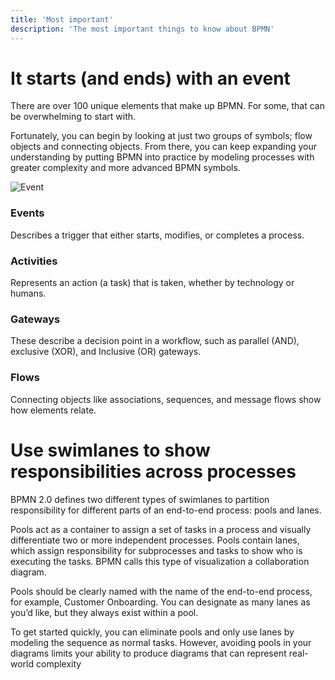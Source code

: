 ```yaml
---
title: 'Most important'
description: 'The most important things to know about BPMN'
---
```


# It starts (and ends) with an event

There are over 100 unique elements that make up BPMN. For some, that can be overwhelming to start with. 

Fortunately, you can begin by looking at just two groups of symbols; flow objects and connecting objects. From there, you can keep expanding your understanding by putting BPMN into practice by modeling processes with greater complexity and more advanced BPMN symbols.

<img src="./bpmn1.svg" alt="Event" />

### Events

Describes a trigger that either starts, modifies, or completes a process.

### Activities

Represents an action (a task) that is taken, whether by technology or humans.

### Gateways 
These describe a decision point in a workflow, such as parallel (AND), exclusive (XOR), and Inclusive (OR) gateways.

### Flows
Connecting objects like associations, sequences, and message flows show how elements relate.


# Use swimlanes to show responsibilities across processes

BPMN 2.0 defines two different types of swimlanes to partition responsibility for different parts of an end-to-end process: pools and lanes. 

Pools act as a container to assign a set of tasks in a process and visually differentiate two or more independent processes. Pools contain lanes, which assign responsibility for subprocesses and tasks to show who is executing the tasks. BPMN calls this type of visualization a collaboration diagram. 

Pools should be clearly named with the name of the end-to-end process, for example, Customer Onboarding. You can designate as many lanes as you’d like, but they always exist within a pool.

To get started quickly, you can eliminate pools and only use lanes by modeling the sequence as normal tasks. However, avoiding pools in your diagrams limits your ability to produce diagrams that can represent real-world complexity